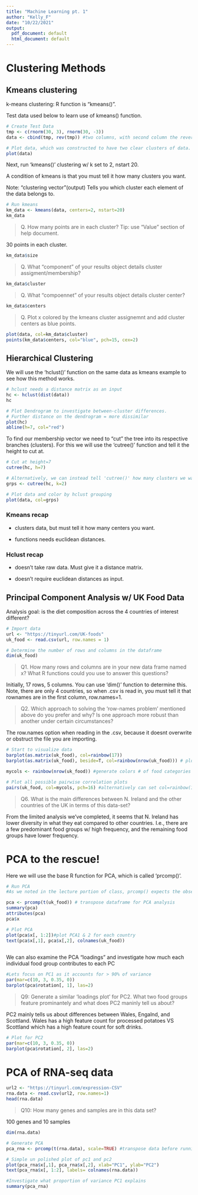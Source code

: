 ```yaml
---
title: "Machine Learning pt. 1"
author: "Kelly_F"
date: "10/22/2021"
output:
  pdf_document: default
  html_document: default
---
```

# Clustering Methods

## Kmeans clustering
k-means clustering: R function is "kmeans()". 

Test data used below to learn use of kmeans() function. 
```r
# Create Test Data
tmp <- c(rnorm(30, 3), rnorm(30, -3))
data <- cbind(tmp, rev(tmp)) #two columns, with second column the reverse of tmp vector

# Plot data, which was constructed to have two clear clusters of data. 
plot(data)
```
Next, run 'kmeans()' clustering w/ k set to 2, nstart 20. 

A condition of kmeans is that you must tell it how many clusters you want. 

Note: "clustering vector"(output) Tells you which cluster each element of the data belongs to. 
```r
# Run kmeans
km_data <- kmeans(data, centers=2, nstart=20)
km_data
```
>Q. How many points are in each cluster? Tip: use "Value" section of help document. 


30 points in each cluster.

```r
km_data$size
```
> Q. What "component" of your results object details cluster assigment/membership? 

```r
km_data$cluster
```

> Q. What "compoennet" of your results object details cluster center? 

```r
km_data$centers
```

> Q. Plot x colored by the kmeans cluster assignemnt and add cluster centers as blue points. 

```r
plot(data, col=km_data$cluster)
points(km_data$centers, col="blue", pch=15, cex=2)
```
## Hierarchical Clustering 


We will use the 'hclust()' function on the same data as kmeans example to see how this method works. 
```r
# hclust needs a distance matrix as an input
hc <- hclust(dist(data))
hc

# Plot Dendrogram to investigate between-cluster differences. 
# Further distance on the dendrogram = more dissimilar 
plot(hc)
abline(h=7, col="red")
```
To find our membership vector we need to "cut" the tree into its respective branches (clusters). For this we will use the 'cutree()' function and tell it the height to cut at. 
```r
# Cut at height=7
cutree(hc, h=7)

# Alternatively, we can instead tell 'cutree()' how many clusters we want. 
grps <- cutree(hc, k=2)

# Plot data and color by hclust grouping
plot(data, col=grps)
```

### Kmeans recap
- clusters data, but must tell it how many centers you want.  

- functions needs euclidean distances. 

### Hclust recap
- doesn't take raw data. Must give it a distance matrix. 

- doesn't require euclidean distances as input.


## Principal Component Analysis w/ UK Food Data 


Analysis goal: is the diet composition across the 4 countries of interest different? 
```r
# Import data
url <- "https://tinyurl.com/UK-foods"
uk_food <- read.csv(url, row.names = 1)

# Determine the number of rows and columns in the dataframe
dim(uk_food)
```
> Q1. How many rows and columns are in your new data frame named x? What R functions could you use to answer this questions?

Initially, 17 rows, 5 columns. You can use 'dim()' function to determine this. 
Note, there are only 4 countries, so when .csv is read in, you must tell it that rownames are in the first column, row.names=1. 

> Q2. Which approach to solving the ‘row-names problem’ mentioned above do you prefer and why? Is one approach more robust than another under certain circumstances?

The row.names option when reading in the .csv, because it doesnt overwrite or obstruct the file you are importing. 

```r
# Start to visualize data
barplot(as.matrix(uk_food), col=rainbow(17))
barplot(as.matrix(uk_food), beside=T, col=rainbow(nrow(uk_food))) # plot each food category separately 

mycols <- rainbow(nrow(uk_food)) #generate colors # of food categories 

# Plot all possible pairwise correlation plots 
pairs(uk_food, col=mycols, pch=16) #alternatively can set col=rainbow(17). Accomplishes the same thing 

```

> Q6. What is the main differences between N. Ireland and the other countries of the UK in terms of this data-set?

From the limited analysis we've completed, it seems that N. Ireland has lower diversity in what they eat compared to other countries. I.e., there are a few predominant food groups w/ high frequency, and the remaining food groups have lower frequency. 

# PCA to the rescue!

Here we will use the base R function for PCA, which is called 'prcomp()'. 

```r
# Run PCA
#As we noted in the lecture portion of class, prcomp() expects the observations to be rows and the variables to be columns therefore we need to first transpose our data.frame matrix with the t() transpose function.

pca <- prcomp(t(uk_food)) # transpose dataframe for PCA analysis 
summary(pca)           
attributes(pca)
pca$x

# Plot PCA 
plot(pca$x[, 1:2])#plot PCA1 & 2 for each country 
text(pca$x[,1], pca$x[,2], colnames(uk_food))
             
```

We can also examine the PCA "loadings" and investigate how much each individual food group contributes to each PC

```r

#Lets focus on PC1 as it accounts for > 90% of variance 
par(mar=c(10, 3, 0.35, 0))
barplot(pca$rotation[, 1], las=2)

```
> Q9: Generate a similar ‘loadings plot’ for PC2. What two food groups feature prominantely and what does PC2 maninly tell us about?

PC2 mainly tells us about differences between Wales, Engalnd, and Scottland. Wales has a high feature count for processed potatoes VS Scottland which has a high feature count for soft drinks. 

```r
# Plot for PC2 
par(mar=c(10, 3, 0.35, 0))
barplot(pca$rotation[, 2], las=2)
```

# PCA of RNA-seq data

```r
url2 <- "https://tinyurl.com/expression-CSV"
rna.data <- read.csv(url2, row.names=1)
head(rna.data)
```
 > Q10: How many genes and samples are in this data set?
 
 100 genes and 10 samples
 
```r
dim(rna.data)
```
```r
# Generate PCA
pca_rna <- prcomp(t(rna.data), scale=TRUE) #transpose data before running PCA analysis 

# Simple un polished plot of pc1 and pc2
plot(pca_rna$x[,1], pca_rna$x[,2], xlab="PC1", ylab="PC2")
text(pca_rna$x[, 1:2], labels= colnames(rna.data))
```

```r
#Investigate what proportion of variance PC1 explains
summary(pca_rna) 
```
 

